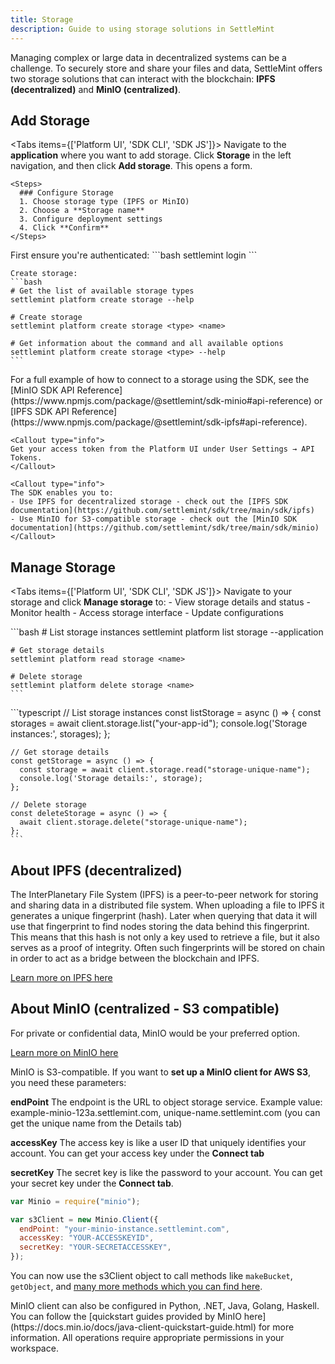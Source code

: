 ```yaml
---
title: Storage
description: Guide to using storage solutions in SettleMint
---
```



Managing complex or large data in decentralized systems can be a challenge. To
securely store and share your files and data, SettleMint offers two storage
solutions that can interact with the blockchain: **IPFS (decentralized)** and
**MinIO (centralized)**.

## Add Storage

<Tabs items={['Platform UI', 'SDK CLI', 'SDK JS']}>
  <Tab value="Platform UI">
    Navigate to the **application** where you want to add storage. Click **Storage** in the left navigation, and then click **Add storage**. This opens a form.

    <Steps>
      ### Configure Storage
      1. Choose storage type (IPFS or MinIO)
      2. Choose a **Storage name**
      3. Configure deployment settings
      4. Click **Confirm**
    </Steps>

  </Tab>

  <Tab value="SDK CLI">
    First ensure you're authenticated:
    ```bash
    settlemint login
    ```

    Create storage:
    ```bash
    # Get the list of available storage types
    settlemint platform create storage --help

    # Create storage
    settlemint platform create storage <type> <name>

    # Get information about the command and all available options
    settlemint platform create storage <type> --help
    ```

  </Tab>

  <Tab value="SDK JS">
    For a full example of how to connect to a storage using the SDK, see the [MinIO SDK API Reference](https://www.npmjs.com/package/@settlemint/sdk-minio#api-reference) or [IPFS SDK API Reference](https://www.npmjs.com/package/@settlemint/sdk-ipfs#api-reference).

    <Callout type="info">
    Get your access token from the Platform UI under User Settings → API Tokens.
    </Callout>

    <Callout type="info">
    The SDK enables you to:
    - Use IPFS for decentralized storage - check out the [IPFS SDK documentation](https://github.com/settlemint/sdk/tree/main/sdk/ipfs)
    - Use MinIO for S3-compatible storage - check out the [MinIO SDK documentation](https://github.com/settlemint/sdk/tree/main/sdk/minio)
    </Callout>

  </Tab>
</Tabs>

## Manage Storage

<Tabs items={['Platform UI', 'SDK CLI', 'SDK JS']}>
  <Tab value="Platform UI">
    Navigate to your storage and click **Manage storage** to:
    - View storage details and status
    - Monitor health
    - Access storage interface
    - Update configurations
  </Tab>

  <Tab value="SDK CLI">
    ```bash
    # List storage instances
    settlemint platform list storage --application <app-name>

    # Get storage details
    settlemint platform read storage <name>

    # Delete storage
    settlemint platform delete storage <name>
    ```

  </Tab>

  <Tab value="SDK JS">
    ```typescript
    // List storage instances
    const listStorage = async () => {
      const storages = await client.storage.list("your-app-id");
      console.log('Storage instances:', storages);
    };

    // Get storage details
    const getStorage = async () => {
      const storage = await client.storage.read("storage-unique-name");
      console.log('Storage details:', storage);
    };

    // Delete storage
    const deleteStorage = async () => {
      await client.storage.delete("storage-unique-name");
    };
    ```

  </Tab>
</Tabs>

## About IPFS (decentralized)

The InterPlanetary File System (IPFS) is a peer-to-peer network for storing and
sharing data in a distributed file system. When uploading a file to IPFS it
generates a unique fingerprint (hash). Later when querying that data it will use
that fingerprint to find nodes storing the data behind this fingerprint. This
means that this hash is not only a key used to retrieve a file, but it also
serves as a proof of integrity. Often such fingerprints will be stored on chain
in order to act as a bridge between the blockchain and IPFS.

[Learn more on IPFS here](https://docs.ipfs.tech/concepts/)

## About MinIO (centralized - S3 compatible)

For private or confidential data, MinIO would be your preferred option.

[Learn more on MinIO here](https://min.io/)

MinIO is S3-compatible. If you want to **set up a MinIO client for AWS S3**, you
need these parameters:

**endPoint** The endpoint is the URL to object storage service. Example value:
example-minio-123a.settlemint.com, unique-name.settlemint.com (you can get the
unique name from the Details tab)

**accessKey** The access key is like a user ID that uniquely identifies your
account. You can get your access key under the **Connect tab**

**secretKey** The secret key is like the password to your account. You can get
your secret key under the **Connect tab**.

```js
var Minio = require("minio");

var s3Client = new Minio.Client({
  endPoint: "your-minio-instance.settlemint.com",
  accessKey: "YOUR-ACCESSKEYID",
  secretKey: "YOUR-SECRETACCESSKEY",
});
```

You can now use the s3Client object to call methods like `makeBucket`,
`getObject`, and
[many more methods which you can find here](https://docs.min.io/docs/javascript-client-api-reference.html).

<Callout type="info">
  MinIO client can also be configured in Python, .NET, Java, Golang, Haskell.
  You can follow the [quickstart guides provided by MinIO
  here](https://docs.min.io/docs/java-client-quickstart-guide.html) for more
  information.
</Callout>

<Callout type="info">
  All operations require appropriate permissions in your workspace.
</Callout>
